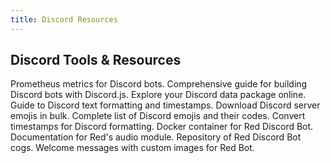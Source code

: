 ```yaml
---
title: Discord Resources
---
```


## Discord Tools & Resources

<CardGroup cols={3}>
  <Card title="Promcord" href="https://github.com/zigsphere/promcord">
    Prometheus metrics for Discord bots.
  </Card>
  <Card title="DiscordJS Bot Guide" href="https://github.com/AnIdiotsGuide/discordjs-bot-guide">
    Comprehensive guide for building Discord bots with Discord.js.
  </Card>
  <Card title="Discord Data Package Explorer" href="https://ddpe.androz2091.fr/">
    Explore your Discord data package online.
  </Card>
  <Card title="Discord Formatting" href="https://c.r74n.com/discord/formatting#Timestamps">
    Guide to Discord text formatting and timestamps.
  </Card>
  <Card title="Discord Emoji Downloader" href="https://thatiemsz.github.io/Discord-Emoji-Downloader/">
    Download Discord server emojis in bulk.
  </Card>
  <Card title="Discord Emoji List" href="https://www.prosettings.com/emoji-list/">
    Complete list of Discord emojis and their codes.
  </Card>
  <Card title="Discord Date Time Converter" href="https://rauf.wtf/datetimecord/">
    Convert timestamps for Discord formatting.
  </Card>
  <Card title="RedBot - Docker" href="https://github.com/PhasecoreX/docker-red-discordbot">
    Docker container for Red Discord Bot.
  </Card>
  <Card title="RedBot - Audio Module" href="https://twentysix26.github.io/Red-Docs/red_audio/">
    Documentation for Red's audio module.
  </Card>
  <Card title="RedBot - Cog Index" href="https://index.discord.red/">
    Repository of Red Discord Bot cogs.
  </Card>
  <Card title="RedBot - ImgWelcome Module" href="https://github.com/aikaterna/imgwelcome">
    Welcome messages with custom images for Red Bot.
  </Card>
</CardGroup>
